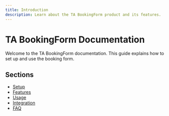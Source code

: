 ```yaml
---
title: Introduction
description: Learn about the TA BookingForm product and its features.
---
```


<InlineTOC items={toc} className="mb-8" />


# TA BookingForm Documentation



Welcome to the TA BookingForm documentation. This guide explains how to set up and use the booking form.

## Sections

- [Setup](./setup)
- [Features](./features)
- [Usage](./usage)
- [Integration](./integration)
- [FAQ](./faq)
